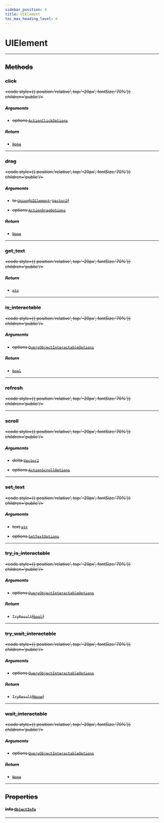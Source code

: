 ```yaml
---
sidebar_position: 4
title: UIElement
toc_max_heading_level: 4
---
```


# UIElement <s generated />

<hr class="solid" />  <s generated />

## Methods <s generated />

### click <s generated />

<s childtag /> <code style={{ position:'relative', top:'-20px', fontSize:'70%'}} children='public'/> <s generated />

##### Arguments <s generated />

- options [`ActionClickOptions`]( action-click-options) <s generated />

##### Return <s generated />

- [`None`]( https://docs.python.org/3.9/library/constants.html?highlight=none#None) <s generated />

<hr class="solid" />  <s generated />

### drag <s generated />

<s childtag /> <code style={{ position:'relative', top:'-20px', fontSize:'70%'}} children='public'/> <s generated />

##### Arguments <s generated />

- to [`Union`]( https://docs.python.org/3.9/library/typing.html?highlight=optional#typing.Union)[[`UIElement`]( ui-element), [`Vector2`]( vector2)] <s generated />

- options [`ActionDragOptions`]( action-drag-options) <s generated />

##### Return <s generated />

- [`None`]( https://docs.python.org/3.9/library/constants.html?highlight=none#None) <s generated />

<hr class="solid" />  <s generated />

### get_text <s generated />

<s childtag /> <code style={{ position:'relative', top:'-20px', fontSize:'70%'}} children='public'/> <s generated />

##### Return <s generated />

- [`str`]( https://docs.python.org/3.9/library/stdtypes.html?highlight=int#numeric-types-int-float-complex) <s generated />

<hr class="solid" />  <s generated />

### is_interactable <s generated />

<s childtag /> <code style={{ position:'relative', top:'-20px', fontSize:'70%'}} children='public'/> <s generated />

##### Arguments <s generated />

- options [`QueryObjectInteractableOptions`]( query-object-interactable-options) <s generated />

##### Return <s generated />

- [`bool`]( https://docs.python.org/3.9/library/stdtypes.html?highlight=int#boolean-values) <s generated />

<hr class="solid" />  <s generated />

### refresh <s generated />

<s childtag /> <code style={{ position:'relative', top:'-20px', fontSize:'70%'}} children='public'/> <s generated />

<hr class="solid" />  <s generated />

### scroll <s generated />

<s childtag /> <code style={{ position:'relative', top:'-20px', fontSize:'70%'}} children='public'/> <s generated />

##### Arguments <s generated />

- delta [`Vector2`]( vector2) <s generated />

- options [`ActionScrollOptions`]( action-scroll-options) <s generated />

<hr class="solid" />  <s generated />

### set_text <s generated />

<s childtag /> <code style={{ position:'relative', top:'-20px', fontSize:'70%'}} children='public'/> <s generated />

##### Arguments <s generated />

- text [`str`]( https://docs.python.org/3.9/library/stdtypes.html?highlight=int#numeric-types-int-float-complex) <s generated />

- options [`SetTextOptions`]( set-text-options) <s generated />

<hr class="solid" />  <s generated />

### try_is_interactable <s generated />

<s childtag /> <code style={{ position:'relative', top:'-20px', fontSize:'70%'}} children='public'/> <s generated />

##### Arguments <s generated />

- options [`QueryObjectInteractableOptions`]( query-object-interactable-options) <s generated />

##### Return <s generated />

- `TryResult`[[`bool`]( https://docs.python.org/3.9/library/stdtypes.html?highlight=int#boolean-values)] <s generated />

<hr class="solid" />  <s generated />

### try_wait_interactable <s generated />

<s childtag /> <code style={{ position:'relative', top:'-20px', fontSize:'70%'}} children='public'/> <s generated />

##### Arguments <s generated />

- options [`QueryObjectInteractableOptions`]( query-object-interactable-options) <s generated />

##### Return <s generated />

- `TryResult`[[`None`]( https://docs.python.org/3.9/library/constants.html?highlight=none#None)] <s generated />

<hr class="solid" />  <s generated />

### wait_interactable <s generated />

<s childtag /> <code style={{ position:'relative', top:'-20px', fontSize:'70%'}} children='public'/> <s generated />

##### Arguments <s generated />

- options [`QueryObjectInteractableOptions`]( query-object-interactable-options) <s generated />

##### Return <s generated />

- [`None`]( https://docs.python.org/3.9/library/constants.html?highlight=none#None) <s generated />

<hr class="solid" />  <s generated />

## Properties <s generated />

#### info [`ObjectInfo`]( object-info) <s generated />

<hr class="solid" />  <s generated />
